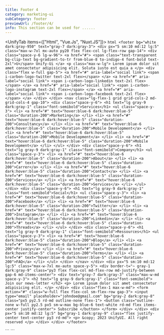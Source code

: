 ```yaml
---
title: Footer 4
category: marketing-ui
subCategory: footer
previewUrl: /footer/4/
info: This section can be used for ......
---
```


<UnifyTab items={["Html", "Vue.Js", "Nuxt.JS"]}>
  <TabItem>
    ```html
    <footer bg="white dark:gray-950" text="gray-7 dark:gray-3">
        <div px="5 sm:10 md:12 lg:5" class="max-w-7xl mx-auto py20 flex flex-col lg-flex-row gap-14">
            <div class="space-y-6 lg-w-96">
                <a href="#">
                    <span
                        class="text-transparent bg-clip-text bg-gradient-to-tr from-blue-8 to-indigo-4 font-bold text-2xl">U</span>
                    Unify-Ui
                </a>
                <p class="max-w-lg">
                    Lorem ipsum dolor sit amet consectetur adipisicing elit. Soluta iusto est quia a
                </p>
                <div class="flex w-full gap-5">
                    <a href="#" aria-label="social link">
                        <span i-carbon-logo-twitter text-2xl flex></span>
                    </a>
                    <a href="#" aria-label="social link">
                        <span i-carbon-logo-linkedin text-2xl flex></span>
                    </a>
                    <a href="#" aria-label="social link">
                        <span i-carbon-logo-instagram text-2xl flex></span>
                    </a>
                    <a href="#" aria-label="social link">
                        <span i-carbon-logo-facebook text-2xl flex></span>
                    </a>
                </div>
            </div>
            <nav class="lg-flex-1 grid grid-cols-2 md-grid-cols-4 gap-10">
                <div class="space-y-6">
                    <h1 text="lg gray-9 dark:gray-1" class="font-semibold">Services</h1>
                    <ul class="space-y-3">
                        <li>
                            <a href="#" text="hover:blue-6 dark:hover:blue-5" class="duration-200">Marketing</a>
                        </li>
                        <li>
                            <a href="#"
                                text="hover:blue-6 dark:hover:blue-5" class="duration-200">Consultancy</a>
                        </li>
                        <li>
                            <a href="#" text="hover:blue-6 dark:hover:blue-5" class="duration-200">Mobile
                                Development</a>
                        </li>
                        <li>
                            <a href="#" text="hover:blue-6 dark:hover:blue-5" class="duration-200">Mobile
                                Development</a>
                        </li>
                        <li>
                            <a href="#" text="hover:blue-6 dark:hover:blue-5" class="duration-200">Mobile
                                Development</a>
                        </li>
                    </ul>
                </div>
                <div class="space-y-6">
                    <h1 text="lg gray-9 dark:gray-1" class="font-semibold">Company</h1>
                    <ul class="space-y-3">
                        <li>
                            <a href="#" text="hover:blue-6 dark:hover:blue-5" class="duration-200">About</a>
                        </li>
                        <li>
                            <a href="#" text="hover:blue-6 dark:hover:blue-5" class="duration-200">Carrer</a>
                        </li>
                        <li>
                            <a href="#" text="hover:blue-6 dark:hover:blue-5" class="duration-200">Contact</a>
                        </li>
                        <li>
                            <a href="#" text="hover:blue-6 dark:hover:blue-5" class="duration-200">Services</a>
                        </li>
                        <li>
                            <a href="#" text="hover:blue-6 dark:hover:blue-5" class="duration-200">Services</a>
                        </li>
                    </ul>
                </div>
                <div class="space-y-6">
                    <h1 text="lg gray-9 dark:gray-1" class="font-semibold">Social</h1>
                    <ul class="space-y-3">
                        <li>
                            <a href="#" text="hover:blue-6 dark:hover:blue-5" class="duration-200">Facebook</a>
                        </li>
                        <li>
                            <a href="#" text="hover:blue-6 dark:hover:blue-5" class="duration-200">Twitter</a>
                        </li>
                        <li>
                            <a href="#" text="hover:blue-6 dark:hover:blue-5" class="duration-200">Instagram</a>
                        </li>
                        <li>
                            <a href="#" text="hover:blue-6 dark:hover:blue-5" class="duration-200">Linkedin</a>
                        </li>
                        <li>
                            <a href="#" text="hover:blue-6 dark:hover:blue-5" class="duration-200">Threads</a>
                        </li>
                    </ul>
                </div>
                <div class="space-y-6">
                    <h1 text="lg gray-9 dark:gray-1" class="font-semibold">Ressources</h1>
                    <ul class="space-y-3">
                        <li>
                            <a href="#" text="hover:blue-6 dark:hover:blue-5" class="duration-200">Blog</a>
                        </li>
                        <li>
                            <a href="#" text="hover:blue-6 dark:hover:blue-5" class="duration-200">Privacy</a>
                        </li>
                        <li>
                            <a href="#" text="hover:blue-6 dark:hover:blue-5" class="duration-200">Terms</a>
                        </li>
                        <li>
                            <a href="#" text="hover:blue-6 dark:hover:blue-5" class="duration-200">FAQ</a>
                        </li>
                    </ul>
                </div>
            </nav>
        </div>
        <div px="5 sm:10 md:12 lg:5" class="max-w-7xl mx-auto space-y-5">
            <div border-t="~ gray-1 dark:gray-9"
                class="py3 flex flex-col md-flex-row md-justify-between gap-6 md-items-center">
                <div text="gray-7 dark:gray-3" class="max-w-md space-y-3">
                    <h2 text="lg gray-9 dark:gray-1" class="font-semibold">
                        Join our news-letter
                    </h2>
                    <p>
                        Lorem ipsum dolor sit amet consectetur adipisicing elit.
                    </p>
                </div>
                <div class="flex-1 max-w-md">
                    <form action="#" class="w-full flex flex-col sm-flex-row gap-3">
                        <input type="email" placeholder="johndoe@gmail.com" bg="gray-2 dark:gray-8"
                            class="px5 py2.5 rd-md outline-none flex-1">
                        <button
                            class="outline-none w-full py2.5 px5 sm-w-max bg-blue-6 text-white rd-md flex items-center justify-center">
                            Subscribe
                        </button>
                    </form>
                </div>
            </div>
            <div
                px="5 sm:10 md:12 lg:5" bg="gray-1 dark:gray-9" class="flex justify-center text-center py3 rd-md">
                <p> &copy; 2023 UnifyUI. All right reserved </p>
            </div>
        </div>
    </footer>
    ```
  </TabItem>

  <TabItem>
    ```
    <script setup>
    const footerLinks = [
    {
        id:1,
        title:"Services",
        items:[
        {
            id:1,
            label:'Marketing',
            link:'#'
        },
        {
            id:2,
            label:'Consultancy',
            link:'#'
        },
        {
            id:3,
            label:'Mobile Development',
            link:'#'
        },
        {
            id:4,
            label:'Mobile Development',
            link:'#'
        },
        ]
    },
    {
        id:2,
        title:"Company",
        items:[
        {
            id:1,
            label:'About',
            link:'#'
        },
        {
            id:2,
            label:'Carrer',
            link:'#'
        },
        {
            id:3,
            label:'Contact',
            link:'#'
        },
        {
            id:4,
            label:'Services',
            link:'#'
        },
        ]
    },
    {
        id:3,
        title:"Social",
        items:[
        {
            id:1,
            label:'Facebook',
            link:'#'
        },
        {
            id:2,
            label:'Twitter',
            link:'#'
        },
        {
            id:3,
            label:'Instagram',
            link:'#'
        },
        {
            id:4,
            label:'Linkedin',
            link:'#'
        },
        ]
    },
    {
        id:4,
        title:"Ressources",
        items:[
        {
            id:1,
            label:'Blog',
            link:'#'
        },
        {
            id:2,
            label:'Privacy',
            link:'#'
        },
        {
            id:3,
            label:'Terms',
            link:'#'
        },
        {
            id:4,
            label:'FAQ',
            link:'#'
        },
        ]
    }
    ]

    </script>
    <template>
        <footer bg="white dark:gray-950" un-text="gray-7 dark:gray-3">
            <div px="5 sm:10 md:12 lg:5" class="max-w-7xl mx-auto py20 flex flex-col lg-flex-row gap-14">
                <div class="space-y-6 lg-w-96">
                    <a href="#">
                        <span
                            class="text-transparent bg-clip-text bg-gradient-to-tr from-blue-8 to-indigo-4 font-bold text-2xl">U</span>
                        Unify-Ui
                    </a>
                    <p class="max-w-lg">
                        Lorem ipsum dolor sit amet consectetur adipisicing elit. Soluta iusto est quia a
                    </p>
                    <div class="flex w-full gap-5">
                        <a href="#" aria-label="social link">
                            <span i-carbon-logo-twitter text-2xl flex></span>
                        </a>
                        <a href="#" aria-label="social link">
                            <span i-carbon-logo-linkedin text-2xl flex></span>
                        </a>
                        <a href="#" aria-label="social link">
                            <span i-carbon-logo-instagram text-2xl flex></span>
                        </a>
                        <a href="#" aria-label="social link">
                            <span i-carbon-logo-facebook text-2xl flex></span>
                        </a>
                    </div>
                </div>
                <nav class="lg-flex-1 grid grid-cols-2 md-grid-cols-4 gap-10">
                    <div v-for="footerItem in footerLinks" :key="footerItem.id" class="space-y-6">
                        <h1 un-text="lg gray-9 dark:gray-1" class="font-semibold">
                            {{ footerItem.title }}
                        </h1>
                        <ul class="space-y-3">
                            <li v-for="item in footerItem.items" :key="item.id">
                                <router-link :to="item.link" un-text="hover:blue-6 dark:hover:blue-5" class="duration-200">
                                    {{ item.label }}
                                </router-link>
                            </li>
                        </ul>
                    </div>
                </nav>
            </div>
            <div px="5 sm:10 md:12 lg:5" class="max-w-7xl mx-auto space-y-5">
                <div border-t="~ gray-1 dark:gray-9"
                    class="py3 flex flex-col md-flex-row md-justify-between gap-6 md-items-center">
                    <div text="gray-7 dark:gray-3" class="max-w-md space-y-3">
                        <h2 text="lg gray-9 dark:gray-1" class="font-semibold">
                            Join our news-letter
                        </h2>
                        <p>
                            Lorem ipsum dolor sit amet consectetur adipisicing elit.
                        </p>
                    </div>
                    <div class="flex-1 max-w-md">
                        <form action="#" class="w-full flex flex-col sm-flex-row gap-3">
                            <input type="email" placeholder="johndoe@gmail.com" bg="gray-2 dark:gray-8"
                                class="px5 py2.5 rd-md outline-none flex-1">
                            <button
                                class="outline-none w-full py2.5 px5 sm-w-max bg-blue-6 text-white rd-md flex items-center justify-center">
                                Subscribe
                            </button>
                        </form>
                    </div>
                </div>
                <div
                    px="5 sm:10 md:12 lg:5" bg="gray-1 dark:gray-9" class="flex justify-center text-center py3 rd-md">
                    <p> &copy; 2023 UnifyUI. All right reserved </p>
                </div>
            </div>
        </footer>
    </template>
    ```
  </TabItem> 

  <TabItem>
    ```
    <script setup>
    const footerLinks = [
    {
        id:1,
        title:"Services",
        items:[
        {
            id:1,
            label:'Marketing',
            link:'#'
        },
        {
            id:2,
            label:'Consultancy',
            link:'#'
        },
        {
            id:3,
            label:'Mobile Development',
            link:'#'
        },
        {
            id:4,
            label:'Mobile Development',
            link:'#'
        },
        ]
    },
    {
        id:2,
        title:"Company",
        items:[
        {
            id:1,
            label:'About',
            link:'#'
        },
        {
            id:2,
            label:'Carrer',
            link:'#'
        },
        {
            id:3,
            label:'Contact',
            link:'#'
        },
        {
            id:4,
            label:'Services',
            link:'#'
        },
        ]
    },
    {
        id:3,
        title:"Social",
        items:[
        {
            id:1,
            label:'Facebook',
            link:'#'
        },
        {
            id:2,
            label:'Twitter',
            link:'#'
        },
        {
            id:3,
            label:'Instagram',
            link:'#'
        },
        {
            id:4,
            label:'Linkedin',
            link:'#'
        },
        ]
    },
    {
        id:4,
        title:"Ressources",
        items:[
        {
            id:1,
            label:'Blog',
            link:'#'
        },
        {
            id:2,
            label:'Privacy',
            link:'#'
        },
        {
            id:3,
            label:'Terms',
            link:'#'
        },
        {
            id:4,
            label:'FAQ',
            link:'#'
        },
        ]
    }
    ]
    </script>
    <template>
        <footer bg="white dark:gray-950" un-text="gray-7 dark:gray-3">
            <div px="5 sm:10 md:12 lg:5" class="max-w-7xl mx-auto py20 flex flex-col lg-flex-row gap-14">
                <div class="space-y-6 lg-w-96">
                    <nuxt-link to="#">
                        <span
                            class="text-transparent bg-clip-text bg-gradient-to-tr from-blue-8 to-indigo-4 font-bold text-2xl">U</span>
                        Unify-Ui
                    </nuxt-link>
                    <p class="max-w-lg">
                        Lorem ipsum dolor sit amet consectetur adipisicing elit. Soluta iusto est quia a
                    </p>
                    <div class="flex w-full gap-5">
                        <nuxt-link to="#" aria-label="social link">
                            <span i-carbon-logo-twitter text-2xl flex></span>
                        </nuxt-link>
                        <nuxt-link to="#" aria-label="social link">
                            <span i-carbon-logo-linkedin text-2xl flex></span>
                        </nuxt-link>
                        <nuxt-link to="#" aria-label="social link">
                            <span i-carbon-logo-instagram text-2xl flex></span>
                        </nuxt-link>
                        <nuxt-link to="#" aria-label="social link">
                            <span i-carbon-logo-facebook text-2xl flex></span>
                        </nuxt-link>
                    </div>
                </div>
                <nav class="lg-flex-1 grid grid-cols-2 md-grid-cols-4 gap-10">
                    <div v-for="footerItem in footerLinks" :key="footerItem.id" class="space-y-6">
                        <h1 un-text="lg gray-9 dark:gray-1" class="font-semibold">
                            {{ footerItem.title }}
                        </h1>
                        <ul class="space-y-3">
                            <li v-for="item in footerItem.items" :key="item.id">
                                <nuxt-link :to="item.link" un-text="hover:blue-6 dark:hover:blue-5" class="duration-200">
                                    {{ item.label }}
                                </nuxt-link>
                            </li>
                        </ul>
                    </div>
                </nav>
            </div>
            <div px="5 sm:10 md:12 lg:5" class="max-w-7xl mx-auto space-y-5">
                <div border-t="~ gray-1 dark:gray-9"
                    class="py3 flex flex-col md-flex-row md-justify-between gap-6 md-items-center">
                    <div text="gray-7 dark:gray-3" class="max-w-md space-y-3">
                        <h2 text="lg gray-9 dark:gray-1" class="font-semibold">
                            Join our news-letter
                        </h2>
                        <p>
                            Lorem ipsum dolor sit amet consectetur adipisicing elit.
                        </p>
                    </div>
                    <div class="flex-1 max-w-md">
                        <form action="#" class="w-full flex flex-col sm-flex-row gap-3">
                            <input type="email" placeholder="johndoe@gmail.com" bg="gray-2 dark:gray-8"
                                class="px5 py2.5 rd-md outline-none flex-1">
                            <button
                                class="outline-none w-full py2.5 px5 sm-w-max bg-blue-6 text-white rd-md flex items-center justify-center">
                                Subscribe
                            </button>
                        </form>
                    </div>
                </div>
                <div
                    px="5 sm:10 md:12 lg:5" bg="gray-1 dark:gray-9" class="flex justify-center text-center py3 rd-md">
                    <p> &copy; 2023 UnifyUI. All right reserved </p>
                </div>
            </div>
        </footer>
    </template>
    ```
  </TabItem>
</UnifyTab>